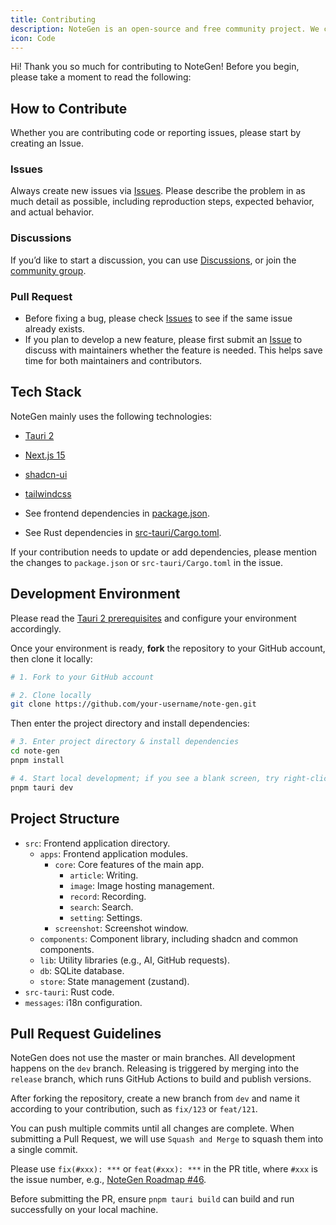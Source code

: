 ```yaml
---
title: Contributing
description: NoteGen is an open-source and free community project. We continue building it with passion and welcome contributions in any form.
icon: Code
---
```


Hi! Thank you so much for contributing to NoteGen! Before you begin, please take a moment to read the following:

## How to Contribute

Whether you are contributing code or reporting issues, please start by creating an Issue.

### Issues

Always create new issues via [Issues](https://github.com/codexu/note-gen/issues). Please describe the problem in as much detail as possible, including reproduction steps, expected behavior, and actual behavior.

### Discussions

If you’d like to start a discussion, you can use [Discussions](https://github.com/codexu/note-gen/discussions), or join the [community group](https://github.com/codexu/note-gen/discussions/110).

### Pull Request

- Before fixing a bug, please check [Issues](https://github.com/codexu/note-gen/issues) to see if the same issue already exists.
- If you plan to develop a new feature, please first submit an [Issue](https://github.com/codexu/note-gen/issues) to discuss with maintainers whether the feature is needed. This helps save time for both maintainers and contributors.

## Tech Stack

NoteGen mainly uses the following technologies:

- [Tauri 2](https://v2.tauri.app/)
- [Next.js 15](https://nextjs.org/)
- [shadcn-ui](https://ui.shadcn.com/)
- [tailwindcss](https://tailwindcss.com/)

- See frontend dependencies in [package.json](https://github.com/codexu/note-gen/blob/dev/package.json).
- See Rust dependencies in [src-tauri/Cargo.toml](https://github.com/codexu/note-gen/blob/dev/src-tauri/Cargo.toml).

If your contribution needs to update or add dependencies, please mention the changes to `package.json` or `src-tauri/Cargo.toml` in the issue.

## Development Environment

Please read the [Tauri 2 prerequisites](https://v2.tauri.app/zh-cn/start/prerequisites/) and configure your environment accordingly.

Once your environment is ready, **fork** the repository to your GitHub account, then clone it locally:

```bash
# 1. Fork to your GitHub account

# 2. Clone locally
git clone https://github.com/your-username/note-gen.git
```

Then enter the project directory and install dependencies:

```bash
# 3. Enter project directory & install dependencies
cd note-gen
pnpm install

# 4. Start local development; if you see a blank screen, try right-clicking to reload.
pnpm tauri dev
```

## Project Structure

- `src`: Frontend application directory.
  - `apps`: Frontend application modules.
    - `core`: Core features of the main app.
      - `article`: Writing.
      - `image`: Image hosting management.
      - `record`: Recording.
      - `search`: Search.
      - `setting`: Settings.
    - `screenshot`: Screenshot window.
  - `components`: Component library, including shadcn and common components.
  - `lib`: Utility libraries (e.g., AI, GitHub requests).
  - `db`: SQLite database.
  - `store`: State management (zustand).
- `src-tauri`: Rust code.
- `messages`: i18n configuration.

## Pull Request Guidelines

NoteGen does not use the master or main branches. All development happens on the `dev` branch. Releasing is triggered by merging into the `release` branch, which runs GitHub Actions to build and publish versions.

After forking the repository, create a new branch from `dev` and name it according to your contribution, such as `fix/123` or `feat/121`.

You can push multiple commits until all changes are complete. When submitting a Pull Request, we will use `Squash and Merge` to squash them into a single commit.

Please use `fix(#xxx): ***` or `feat(#xxx): ***` in the PR title, where `#xxx` is the issue number, e.g., [NoteGen Roadmap #46](https://github.com/codexu/note-gen/issues/46).

Before submitting the PR, ensure `pnpm tauri build` can build and run successfully on your local machine.
